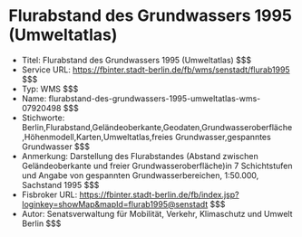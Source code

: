 # Flurabstand des Grundwassers 1995 (Umweltatlas)
- Titel: Flurabstand des Grundwassers 1995 (Umweltatlas) $$$
- Service URL: https://fbinter.stadt-berlin.de/fb/wms/senstadt/flurab1995 $$$
- Typ: WMS $$$
- Name: flurabstand-des-grundwassers-1995-umweltatlas-wms-07920498 $$$
- Stichworte: Berlin,Flurabstand,Geländeoberkante,Geodaten,Grundwasseroberfläche,Höhenmodell,Karten,Umweltatlas,freies Grundwasser,gespanntes Grundwasser $$$
- Anmerkung: Darstellung des Flurabstandes (Abstand zwischen Geländeoberkante und freier Grundwasseroberfläche)in 7 Schichtstufen und
Angabe von gespannten Grundwasserbereichen, 1:50.000, Sachstand 1995 $$$
- Fisbroker URL: https://fbinter.stadt-berlin.de/fb/index.jsp?loginkey=showMap&mapId=flurab1995@senstadt $$$
- Autor: Senatsverwaltung für Mobilität, Verkehr, Klimaschutz und Umwelt Berlin $$$
